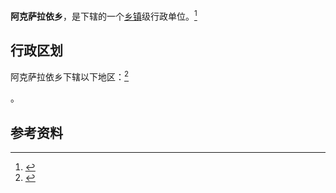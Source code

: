 {{中国乡级行政区|65/32/22/203/000}}

'''阿克萨拉依乡'''，是{{PRC admin/fullname|65/32/22/203/000|3}}下辖的一个[[乡镇|乡镇]]级行政单位。<ref>{{PRC admin/ref sgc|{{PRC admin/parent|65/32/22/203/000}}}}</ref>

== 行政区划 ==

阿克萨拉依乡下辖以下地区：<ref>{{PRC admin/ref sgc|65/32/22/203/000}}</ref>

{{PRC admin/children|65/32/22/203/000}}。

== 参考资料 ==

{{reflist}}

{{行政区划小作品}}
{{PRC admin/navcat|65/32/22/203/000}}